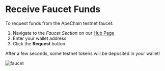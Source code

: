 # Receive Faucet Funds

 To request funds from the ApeChain testnet faucet: 
 1. Navigate to the *Faucet Section* on our [Hub Page](https://curtis.hub.caldera.xyz/)
 2. Enter your wallet address
 3. Click the **Request** button

 After a few seconds, some testnet tokens will be deposited in your wallet!

 ![faucet](../images/faucet.png)